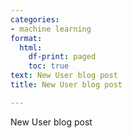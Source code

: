 ```yaml
---
categories:
- machine learning
format:
  html:
    df-print: paged
    toc: true
text: New User blog post
title: New User blog post

---
```

New User blog post

